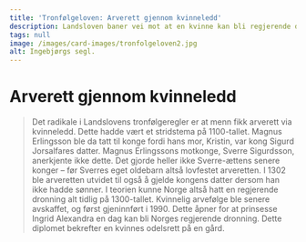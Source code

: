 ```yaml
---
title: 'Tronfølgeloven: Arverett gjennom kvinneledd'
description: Landsloven baner vei mot at en kvinne kan bli regjerende dronning!
tags: null
image: /images/card-images/tronfolgeloven2.jpg
alt: Ingebjørgs segl.
---
```



# Arverett gjennom kvinneledd

<Blockquote
    quote='«Det er den åttende arv at kongens ektefødte dattersønn, den eldste aleine, skal være konge når hans mor var ektefødt, hvis ingen av de andre finnes.»'
    footer='Kristendomsbolken, kapittel 4' />


<Container stil="initial side">
    Det radikale i Landslovens tronfølgeregler er at menn fikk arverett via kvinneledd. Dette hadde vært et stridstema på 1100-tallet. Magnus Erlingsson ble da tatt til konge fordi hans mor, Kristin, var kong Sigurd Jorsalfares datter. Magnus Erlingssons motkonge, Sverre Sigurdsson, anerkjente ikke dette. Det gjorde heller ikke Sverre-ættens senere konger – før Sverres eget oldebarn altså lovfestet arveretten. I 1302 ble arveretten utvidet til også å gjelde kongens datter dersom han ikke hadde sønner. I teorien kunne Norge altså hatt en regjerende dronning alt tidlig på 1300-tallet. Kvinnelig arvefølge ble senere avskaffet, og først gjeninnført i 1990. Dette åpner for at prinsesse Ingrid Alexandra en dag kan bli Norges regjerende dronning.
</Container>

<Work id="ubb-diplom-0138">
Dette diplomet bekrefter en kvinnes odelsrett på en gård.
</Work>
